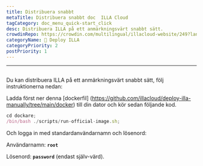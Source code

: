 ```yaml
---
title: Distribuera snabbt
metaTitle: Distribuera snabbt doc  ILLA Cloud
tagCategory: doc_menu_quick-start_click
desc: Distribuera ILLA på ett anmärkningsvärt snabbt sätt.
crowdinRepo: https://crowdin.com/multilingual/illacloud-website/249?languages=sv&filter=basic&value=0
categoryName: 👷 Deploy ILLA
categoryPriority: 2
postPriority: 1
---
```


* * *

## <h2 hidden>Distribuera snabbt</h2>

Du kan distribuera ILLA på ett anmärkningsvärt snabbt sätt, följ instruktionerna nedan:

Ladda först ner denna [dockerfil] \(https://github.com/illacloud/deploy-illa-manually/tree/main/docker) till din dator och kör sedan följande kod.

```jsx
cd dockare;
/bin/bash ./scripts/run-official-image.sh;
```

Och logga in med standardanvändarnamn och lösenord:

Användarnamn: **`root`**

Lösenord: **`password`** (endast själv-värd).

